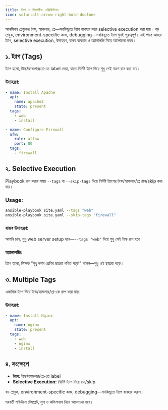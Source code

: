```yaml
---
title: ট্যাগ ও সিলেক্টিভ এক্সিকিউশন
icon: solar:alt-arrow-right-bold-duotone
---
```


আনসিবল প্লেবুকের টাস্ক, হ্যান্ডলার, প্লে—সবকিছুতে ট্যাগ ব্যবহার করে selective execution করা যায়। বড় প্লেবুক, environment-specific কাজ, debugging—সবকিছুতে ট্যাগ খুবই গুরুত্বপূর্ণ। এই পাঠে আমরা ট্যাগ, selective execution, উদাহরণ, বাস্তব ব্যবহার ও অ্যানালজি নিয়ে আলোচনা করব।

## ১. ট্যাগ (Tags)

ট্যাগ হলো, টাস্ক/হ্যান্ডলার/প্লে-তে label দেয়া, যাতে নির্দিষ্ট ট্যাগ দিয়ে শুধু সেই অংশ রান করা যায়।

### উদাহরণ:
```yaml
- name: Install Apache
  apt:
    name: apache2
    state: present
  tags:
    - web
    - install

- name: Configure Firewall
  ufw:
    rule: allow
    port: 80
  tags:
    - firewall
```

## ২. Selective Execution

Playbook রান করার সময় `--tags` বা `--skip-tags` দিয়ে নির্দিষ্ট ট্যাগের টাস্ক/হ্যান্ডলার/প্লে রান/skip করা যায়।

### Usage:
```bash
ansible-playbook site.yaml --tags "web"
ansible-playbook site.yaml --skip-tags "firewall"
```

### বাস্তব উদাহরণ:

আপনি চান, শুধু web server setup হবে—`--tags "web"` দিয়ে শুধু সেই টাস্ক রান হবে।

### অ্যানালজি:

ট্যাগ হলো, শিক্ষক "শুধু দশম শ্রেণির ছাত্ররা গণিত পড়ো" বলেন—শুধু ওই ছাত্ররা পড়ে।

## ৩. Multiple Tags

একাধিক ট্যাগ দিয়ে টাস্ক/হ্যান্ডলার/প্লে-কে গ্রুপ করা যায়।

### উদাহরণ:
```yaml
- name: Install Nginx
  apt:
    name: nginx
    state: present
  tags:
    - web
    - nginx
    - install
```

## ৪. সংক্ষেপে

- **ট্যাগ:** টাস্ক/হ্যান্ডলার/প্লে-তে label
- **Selective Execution:** নির্দিষ্ট ট্যাগ দিয়ে রান/skip

বড় প্লেবুক, environment-specific কাজ, debugging—সবকিছুতে ট্যাগ ব্যবহার করুন।

পরবর্তী মডিউলে টেমপ্লেট, লুপ ও কন্ডিশনাল নিয়ে আলোচনা হবে।
